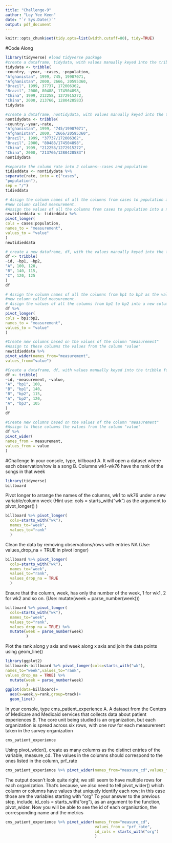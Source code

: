 ```yaml
---
title: "Challenge-9"
author: "Loy Yee Keen"
date: "`r Sys.Date()`"
output: pdf_document
---
```

```r
knitr::opts_chunk$set(tidy.opts=list(width.cutoff=80), tidy=TRUE)
```
#Code Along
```r
library(tidyverse) #load tidyverse package
#create a dataframe, tidydata, with values manually keyed into the tribble function
tidydata <- tribble(
~country, ~year, ~cases, ~population,
"Afghanistan", 1999, 745, 19987071,
"Afghanistan", 2000, 2666, 20595360,
"Brazil", 1999, 37737, 172006362,
"Brazil", 2000, 80488, 174504898,
"China", 1999, 212258, 1272915272,
"China", 2000, 213766, 1280428583)
tidydata
```

```r
#create a dataframe, nontidydata, with values manually keyed into the tribble function
nontidydata <- tribble(
~country,~year,~rate,
"Afghanistan", 1999, "745/19987071",
"Afghanistan", 2000, "2666/20595360",
"Brazil", 1999, "37737/172006362",
"Brazil", 2000, "80488/174504898",
"China", 1999, "212258/1272915272",
"China", 2000, "213766/1280428583")
nontidydata
```

```r
#separate the column rate into 2 columns--cases and population
tidieddata <- nontidydata %>%
separate(rate, into = c("cases",
"population"),
sep = "/")
tidieddata
```
```r
# Assign the column names of all the columns from cases to population as the values of a 
#new column called measurement. 
#Assign the values of all the columns from cases to population into a new column called value
newtidieddata <- tidieddata %>%
pivot_longer(
cols = cases:population,
names_to = "measurement",
values_to = "value"
)
newtidieddata
```

```r
# create a new dataframe, df, with the values manually keyed into the function tribble
df <- tribble(
~id, ~bp1, ~bp2,
"A", 100, 120,
"B", 140, 115,
"C", 120, 125
)
df
```

```r
# Assign the column names of all the columns from bp1 to bp2 as the values of a 
#new column called measurement. 
# Assign the values of all the columns from bp1 to bp2 into a new column called value
df %>%
pivot_longer(
cols = bp1:bp2,
names_to = "measurement",
values_to = "value"
)
```

```r
#Create new columns based on the values of the column "measurement"
#Assign to these columns the values from the column "value"
newtidieddata %>%
pivot_wider(names_from="measurement",
values_from="value")
```

```r
#Create a dataframe, df, with values manually keyed into the tribble function
df <- tribble(
~id, ~measurement, ~value,
"A", "bp1", 100,
"B", "bp1", 140,
"B", "bp2", 115,
"A", "bp2", 120,
"A", "bp3", 105
)
df
```

```r
#Create new columns based on the values of the column "measurement"
#Assign to these columns the values from the column "value"
df %>%
pivot_wider(
names_from = measurement,
values_from = value
)
```

#Challenge
In your console, type, billboard
A.	It will open a dataset where each observation/row is a song
B.	Columns wk1-wk76 have the rank of the songs in that week
```r
library(tidyverse)
billboard
```
Pivot longer to arrange the names of the columns, wk1 to wk76 under a new variable/column week (Hint use: cols = starts_with("wk") as the argument to pivot_longer() )

```r
billboard %>% pivot_longer(
  cols=starts_with("wk"),
  names_to="week",
  values_to="rank"
  )
```
Clean the data by removing observations/rows with entries NA (Use: values_drop_na = TRUE in pivot longer)
```r
billboard %>% pivot_longer(
  cols=starts_with("wk"),
  names_to="week",
  values_to="rank",
  values_drop_na = TRUE
  )
```
Ensure that the column, week, has only the number of the week, 1 for wk1, 2 for wk2 and so on. (Use: mutate(week = parse_number(week)))
```r
billboard %>% pivot_longer(
  cols=starts_with("wk"),
  names_to="week",
  values_to="rank",
  values_drop_na = TRUE) %>% 
  mutate(week = parse_number(week)
         )
```
Plot the rank along y axis and week along x axis and join the data points using geom_line()
```r
library(ggplot2)
billboard<-billboard %>% pivot_longer(cols=starts_with("wk"),
names_to="week",values_to="rank",
values_drop_na = TRUE) %>% 
  mutate(week = parse_number(week)
         )
ggplot(data=billboard)+
  aes(x=week,y=rank,group=track)+
  geom_line()
```
In your console, type cms_patient_experience
A.	A dataset from the Centers of Medicare and Medicaid services that collects data about patient experiences
B.	The core unit being studied is an organization, but each organization is spread across six rows, with one row for each measurement taken in the survey organization
```r
cms_patient_experience
```
Using pivot_wider(), create as many columns as the distinct entries of the variable, measure_cd. The values in the columns should correspond to the ones listed in the column, prf_rate
```r
cms_patient_experience %>% pivot_wider(names_from="measure_cd",values_from = "prf_rate")
```
The output doesn’t look quite right; we still seem to have multiple rows for each organization. That’s because, we also need to tell pivot_wider() which column or columns have values that uniquely identify each row; in this case those are the variables starting with "org"
To your answer to the previous step, include, id_cols = starts_with("org"), as an argument to the function, pivot_wider. Now you will be able to see the id of each organisation, the corresponding name and the metrics
```r
cms_patient_experience %>% pivot_wider(names_from="measure_cd",
                                       values_from = "prf_rate",
                                       id_cols = starts_with("org")
                                       )
```

